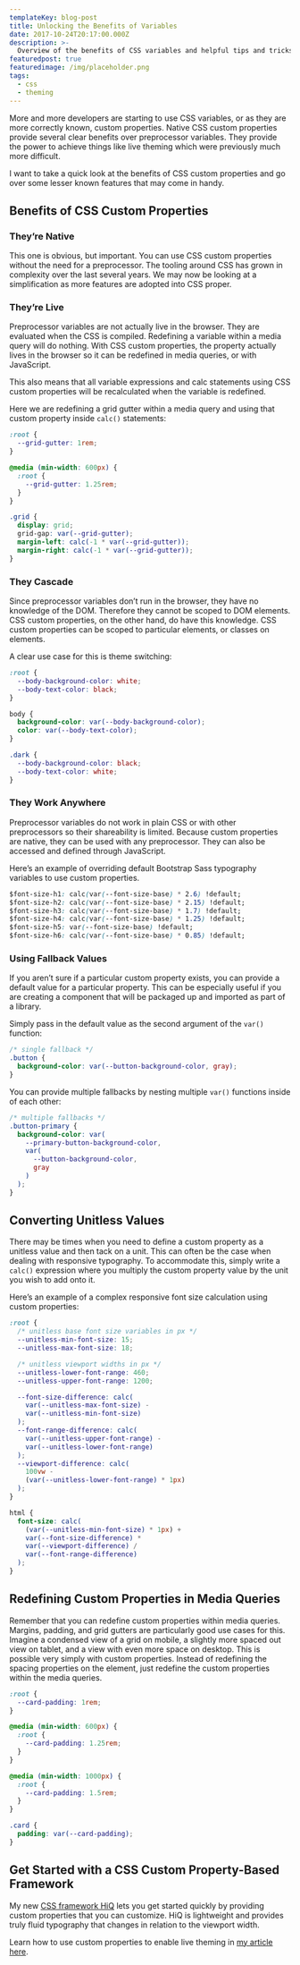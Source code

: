 ```yaml
---
templateKey: blog-post
title: Unlocking the Benefits of Variables
date: 2017-10-24T20:17:00.000Z
description: >-
  Overview of the benefits of CSS variables and helpful tips and tricks for working with them.
featuredpost: true
featuredimage: /img/placeholder.png
tags:
  - css
  - theming
---
```

More and more developers are starting to use CSS variables, or as they are more correctly known, custom properties. Native CSS custom properties provide several clear benefits over preprocessor variables. They provide the power to achieve things like live theming which were previously much more difficult.

I want to take a quick look at the benefits of CSS custom properties and go over some lesser known features that may come in handy.

## Benefits of CSS Custom Properties

### They’re Native

This one is obvious, but important. You can use CSS custom properties without the need for a preprocessor. The tooling around CSS has grown in complexity over the last several years. We may now be looking at a simplification as more features are adopted into CSS proper.

### They’re Live

Preprocessor variables are not actually live in the browser. They are evaluated when the CSS is compiled. Redefining a variable within a media query will do nothing. With CSS custom properties, the property actually lives in the browser so it can be redefined in media queries, or with JavaScript.

This also means that all variable expressions and calc statements using CSS custom properties will be recalculated when the variable is redefined.

Here we are redefining a grid gutter within a media query and using that custom property inside `calc()` statements:

```css
:root {
  --grid-gutter: 1rem;
}

@media (min-width: 600px) {
  :root {
    --grid-gutter: 1.25rem;
  }
}

.grid {
  display: grid;
  grid-gap: var(--grid-gutter);
  margin-left: calc(-1 * var(--grid-gutter));
  margin-right: calc(-1 * var(--grid-gutter));
}
```

### They Cascade

Since preprocessor variables don’t run in the browser, they have no knowledge of the DOM. Therefore they cannot be scoped to DOM elements. CSS custom properties, on the other hand, do have this knowledge. CSS custom properties can be scoped to particular elements, or classes on elements.

A clear use case for this is theme switching:

```css
:root {
  --body-background-color: white;
  --body-text-color: black;
}

body {
  background-color: var(--body-background-color);
  color: var(--body-text-color);
}

.dark {
  --body-background-color: black;
  --body-text-color: white;
}
```

### They Work Anywhere

Preprocessor variables do not work in plain CSS or with other preprocessors so their shareability is limited. Because custom properties are native, they can be used with any preprocessor. They can also be accessed and defined through JavaScript.

Here’s an example of overriding default Bootstrap Sass typography variables to use custom properties.

```css
$font-size-h1: calc(var(--font-size-base) * 2.6) !default;
$font-size-h2: calc(var(--font-size-base) * 2.15) !default;
$font-size-h3: calc(var(--font-size-base) * 1.7) !default;
$font-size-h4: calc(var(--font-size-base) * 1.25) !default;
$font-size-h5: var(--font-size-base) !default;
$font-size-h6: calc(var(--font-size-base) * 0.85) !default;
```

### Using Fallback Values

If you aren’t sure if a particular custom property exists, you can provide a default value for a particular property. This can be especially useful if you are creating a component that will be packaged up and imported as part of a library.

Simply pass in the default value as the second argument of the `var()` function:

```css
/* single fallback */
.button {
  background-color: var(--button-background-color, gray);
}
```

You can provide multiple fallbacks by nesting multiple `var()` functions inside of each other:

```css
/* multiple fallbacks */
.button-primary {
  background-color: var(
    --primary-button-background-color,
    var(
      --button-background-color,
      gray
    )
  );
}
```

## Converting Unitless Values

There may be times when you need to define a custom property as a unitless value and then tack on a unit. This can often be the case when dealing with responsive typography. To accommodate this, simply write a `calc()` expression where you multiply the custom property value by the unit you wish to add onto it.

Here’s an example of a complex responsive font size calculation using custom properties:

```css
:root {
  /* unitless base font size variables in px */
  --unitless-min-font-size: 15;
  --unitless-max-font-size: 18;

  /* unitless viewport widths in px */
  --unitless-lower-font-range: 460;
  --unitless-upper-font-range: 1200;

  --font-size-difference: calc(
    var(--unitless-max-font-size) -
    var(--unitless-min-font-size)
  );
  --font-range-difference: calc(
    var(--unitless-upper-font-range) -
    var(--unitless-lower-font-range)
  );
  --viewport-difference: calc(
    100vw -
    (var(--unitless-lower-font-range) * 1px)
  );
}

html {
  font-size: calc(
    (var(--unitless-min-font-size) * 1px) +
    var(--font-size-difference) *
    var(--viewport-difference) /
    var(--font-range-difference)
  );
}
```

## Redefining Custom Properties in Media Queries

Remember that you can redefine custom properties within media queries. Margins, padding, and grid gutters are particularly good use cases for this. Imagine a condensed view of a grid on mobile, a slightly more spaced out view on tablet, and a view with even more space on desktop. This is possible very simply with custom properties. Instead of redefining the spacing properties on the element, just redefine the custom properties within the media queries.

```css
:root {
  --card-padding: 1rem;
}

@media (min-width: 600px) {
  :root {
    --card-padding: 1.25rem;
  }
}

@media (min-width: 1000px) {
  :root {
    --card-padding: 1.5rem;
  }
}

.card {
  padding: var(--card-padding);
}
```

## Get Started with a CSS Custom Property-Based Framework

My new [CSS framework HiQ](https://jonathanharrell.github.io/hiq/) lets you get started quickly by providing custom properties that you can customize. HiQ is lightweight and provides truly fluid typography that changes in relation to the viewport width.

Learn how to use custom properties to enable live theming in [my article here](https://www.jonathan-harrell.com/live-theming-with-css-variables).
